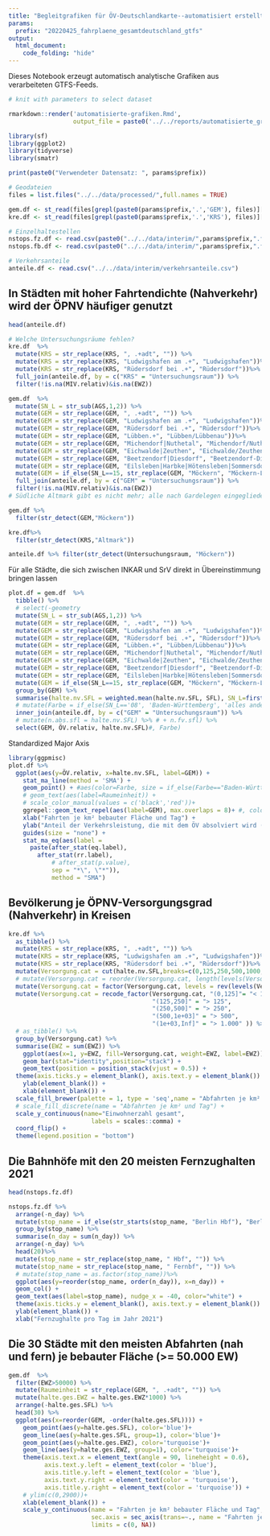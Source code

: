 ```yaml
---
title: "Begleitgrafiken für ÖV-Deutschlandkarte--automatisiert erstellt"
params:
  prefix: "20220425_fahrplaene_gesamtdeutschland_gtfs"
output: 
  html_document:
    code_folding: "hide"
---
```




Dieses Notebook erzeugt automatisch analytische Grafiken aus verarbeiteten GTFS-Feeds.

```r
# knit with parameters to select dataset

rmarkdown::render('automatisierte-grafiken.Rmd',
                  output_file = paste0('../../reports/automatisierte_grafiken-', params$prefix, '.docx')) # set prefix in preamble!
```



```r
library(sf)
library(ggplot2)
library(tidyverse)
library(smatr)
```
```r
print(paste0("Verwendeter Datensatz: ", params$prefix))
```

```r
# Geodateien
files = list.files("../../data/processed/",full.names = TRUE)

gem.df <- st_read(files[grepl(paste0(params$prefix,'.','GEM'), files)][1])
kre.df <- st_read(files[grepl(paste0(params$prefix,'.','KRS'), files)][1])
```

```r
# Einzelhaltestellen
nstops.fz.df <- read.csv(paste0("../../data/interim/",params$prefix,".fz.nstops.csv"))
nstops.fb.df <- read.csv(paste0("../../data/interim/",params$prefix,".fb.nstops.csv"))
```


```r
# Verkehrsanteile
anteile.df <- read.csv("../../data/interim/verkehrsanteile.csv")
```


## In Städten mit hoher Fahrtendichte (Nahverkehr) wird der ÖPNV häufiger genutzt
```r
head(anteile.df)
```

```r
# Welche Untersuchungsräume fehlen?
kre.df  %>% 
  mutate(KRS = str_replace(KRS, ", .+adt", "")) %>%
  mutate(KRS = str_replace(KRS, "Ludwigshafen am .+", "Ludwigshafen"))%>%
  mutate(KRS = str_replace(KRS, "Rüdersdorf bei .+", "Rüdersdorf"))%>%
  full_join(anteile.df, by = c("KRS" = "Untersuchungsraum")) %>%
  filter(!is.na(MIV.relativ)&is.na(EWZ))

gem.df  %>% 
  mutate(SN_L = str_sub(AGS,1,2)) %>%
  mutate(GEM = str_replace(GEM, ", .+adt", "")) %>%
  mutate(GEM = str_replace(GEM, "Ludwigshafen am .+", "Ludwigshafen"))%>%
  mutate(GEM = str_replace(GEM, "Rüdersdorf bei .+", "Rüdersdorf"))%>%
  mutate(GEM = str_replace(GEM, "Lübben.+", "Lübben/Lübbenau"))%>%
  mutate(GEM = str_replace(GEM, "Michendorf|Nuthetal", "Michendorf/Nuthetal"))%>%
  mutate(GEM = str_replace(GEM, "Eichwalde|Zeuthen", "Eichwalde/Zeuthen"))%>%
  mutate(GEM = str_replace(GEM, "Beetzendorf|Diesdorf", "Beetzendorf-Diesdorf"))%>%
  mutate(GEM = str_replace(GEM, "Eilsleben|Harbke|Hötensleben|Sommersdorf|Ummendorf|Völpke|Wefensleben", "Obere Aller"))%>%
  mutate(GEM = if_else(SN_L==15, str_replace(GEM, "Möckern", "Möckern-Loburg-Fläming"), GEM))%>%
  full_join(anteile.df, by = c("GEM" = "Untersuchungsraum")) %>%
  filter(!is.na(MIV.relativ)&is.na(EWZ))
# Südliche Altmark gibt es nicht mehr; alle nach Gardelegen eingegliedert

gem.df %>%
  filter(str_detect(GEM,"Möckern"))

kre.df%>%
  filter(str_detect(KRS,"Altmark"))

anteile.df %>% filter(str_detect(Untersuchungsraum, "Möckern"))
```
Für alle Städte, die sich zwischen INKAR und SrV direkt in Übereinstimmung bringen lassen
```r
plot.df = gem.df  %>% 
  tibble() %>%
  # select(-geometry
  mutate(SN_L = str_sub(AGS,1,2)) %>%
  mutate(GEM = str_replace(GEM, ", .+adt", "")) %>%
  mutate(GEM = str_replace(GEM, "Ludwigshafen am .+", "Ludwigshafen"))%>%
  mutate(GEM = str_replace(GEM, "Rüdersdorf bei .+", "Rüdersdorf"))%>%
  mutate(GEM = str_replace(GEM, "Lübben.+", "Lübben/Lübbenau"))%>%
  mutate(GEM = str_replace(GEM, "Michendorf|Nuthetal", "Michendorf/Nuthetal"))%>%
  mutate(GEM = str_replace(GEM, "Eichwalde|Zeuthen", "Eichwalde/Zeuthen"))%>%
  mutate(GEM = str_replace(GEM, "Beetzendorf|Diesdorf", "Beetzendorf-Diesdorf"))%>%
  mutate(GEM = str_replace(GEM, "Eilsleben|Harbke|Hötensleben|Sommersdorf|Ummendorf|Völpke|Wefensleben", "Obere Aller"))%>%
  mutate(GEM = if_else(SN_L==15, str_replace(GEM, "Möckern", "Möckern-Loburg-Fläming"), GEM))%>%
  group_by(GEM) %>%
  summarise(halte.nv.SFL = weighted.mean(halte.nv.SFL, SFL), SN_L=first(SN_L)) %>%
  # mutate(Farbe = if_else(SN_L=='08', 'Baden-Württemberg', 'alles andere')) %>%
  inner_join(anteile.df, by = c("GEM" = "Untersuchungsraum")) %>%
  # mutate(n.abs.sfl = halte.nv.SFL) %>% # + n.fv.sfl) %>%
  select(GEM, ÖV.relativ, halte.nv.SFL)#, Farbe)
```

Standardized Major Axis
```r
library(ggpmisc)
plot.df %>%
  ggplot(aes(y=ÖV.relativ, x=halte.nv.SFL, label=GEM)) +
    stat_ma_line(method = 'SMA') +
    geom_point() + #aes(color=Farbe, size = if_else(Farbe=="Baden-Württemberg",10,1))) +
    # geom_text(aes(label=Raumeinheit)) +
    # scale_color_manual(values = c('black','red'))+
    ggrepel::geom_text_repel(aes(label=GEM), max.overlaps = 8)+ #, color=Farbe)) +
    xlab("Fahrten je km² bebauter Fläche und Tag") +
    ylab("Anteil der Verkehrsleistung, die mit dem ÖV absolviert wird (%)")+
    guides(size = "none") +
    stat_ma_eq(aes(label = 
      paste(after_stat(eq.label),
        after_stat(rr.label),
            # after_stat(p.value),
            sep = "*\", \"*")),
            method = "SMA")

```


## Bevölkerung je ÖPNV-Versorgungsgrad (Nahverkehr) in Kreisen
```r
kre.df %>% 
  as_tibble() %>%
  mutate(KRS = str_replace(KRS, ", .+adt", "")) %>%
  mutate(KRS = str_replace(KRS, "Ludwigshafen am .+", "Ludwigshafen"))%>%
  mutate(KRS = str_replace(KRS, "Rüdersdorf bei .+", "Rüdersdorf"))%>%
  mutate(Versorgung.cat = cut(halte.nv.SFL,breaks=c(0,125,250,500,1000, Inf))) %>%
  # mutate(Versorgung.cat = reorder(Versorgung.cat, length(levels(Versorgung.cat))-as.numeric(labels(Versorgung.cat)))) %>%
  mutate(Versorgung.cat = factor(Versorgung.cat, levels = rev(levels(Versorgung.cat)))) %>%
  mutate(Versorgung.cat = recode_factor(Versorgung.cat, "(0,125]"= "< 125" , 
                                        "(125,250]" = "> 125", 
                                        "(250,500]" = "> 250", 
                                        "(500,1e+03]" = "> 500", 
                                        "(1e+03,Inf]" = "> 1.000" )) %>%
  # as_tibble() %>%
  group_by(Versorgung.cat) %>%
  summarise(EWZ = sum(EWZ)) %>%
    ggplot(aes(x=1, y=EWZ, fill=Versorgung.cat, weight=EWZ, label=EWZ)) +
    geom_bar(stat="identity",position="stack") +
    geom_text(position = position_stack(vjust = 0.5)) + 
  theme(axis.ticks.y = element_blank(), axis.text.y = element_blank()) +
    ylab(element_blank()) +
    xlab(element_blank()) +
  scale_fill_brewer(palette = 1, type = 'seq',name = "Abfahrten je km² und Tag")+
  # scale_fill_discrete(name = "Abfahrten je km² und Tag") +
  scale_y_continuous(name="Einwohnerzahl gesamt", 
                       labels = scales::comma) +
  coord_flip() +
  theme(legend.position = "bottom")
```


## Die Bahnhöfe mit den 20 meisten Fernzughalten 2021
```r
head(nstops.fz.df)
```

```r
nstops.fz.df %>%
  arrange(-n_day) %>%
  mutate(stop_name = if_else(str_starts(stop_name, "Berlin Hbf"), "Berlin Hbf", as.character(stop_name))) %>%
  group_by(stop_name) %>%
  summarise(n_day = sum(n_day)) %>%
  arrange(-n_day) %>%
  head(20)%>%
  mutate(stop_name = str_replace(stop_name, " Hbf", "")) %>%
  mutate(stop_name = str_replace(stop_name, " Fernbf", "")) %>%
  # mutate(stop_name = as.factor(stop_name))%>%
  ggplot(aes(y=reorder(stop_name, order(n_day)), x=n_day)) +
  geom_col() +
  geom_text(aes(label=stop_name), nudge_x = -40, color="white") +
  theme(axis.ticks.y = element_blank(), axis.text.y = element_blank()) +
  ylab(element_blank()) +
  xlab("Fernzughalte pro Tag im Jahr 2021")
```

## Die 30 Städte mit den meisten Abfahrten (nah und fern) je bebauter Fläche (>= 50.000 EW)
```r
gem.df  %>% 
  filter(EWZ>50000) %>%
  mutate(Raumeinheit = str_replace(GEM, ", .+adt", "")) %>%
  mutate(halte.ges.EWZ = halte.ges.EWZ*1000) %>%
  arrange(-halte.ges.SFL) %>%
  head(30) %>%
  ggplot(aes(x=reorder(GEM, -order(halte.ges.SFL)))) +
    geom_point(aes(y=halte.ges.SFL), color='blue')+
    geom_line(aes(y=halte.ges.SFL, group=1), color='blue')+
    geom_point(aes(y=halte.ges.EWZ), color='turquoise')+
    geom_line(aes(y=halte.ges.EWZ, group=1), color='turquoise')+
    theme(axis.text.x = element_text(angle = 90, lineheight = 0.6),
          axis.text.y.left = element_text(color = 'blue'),
          axis.title.y.left = element_text(color = 'blue'),
          axis.text.y.right = element_text(color = 'turquoise'),
          axis.title.y.right = element_text(color = 'turquoise')) +
    # ylim(c(0,2900))+
    xlab(element_blank()) +
    scale_y_continuous(name = "Fahrten je km² bebauter Fläche und Tag",
                       sec.axis = sec_axis(trans=~., name = "Fahrten je 1.000 Einwohner und Tag"),
                       limits = c(0, NA))
  

```


